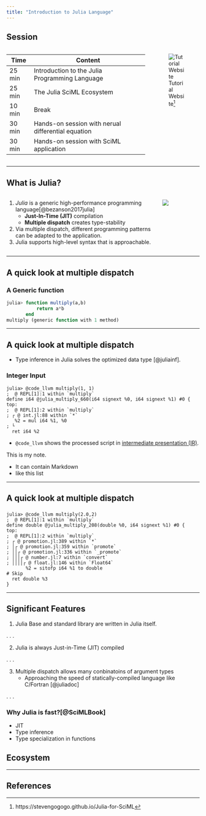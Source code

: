 ```yaml
---
title: "Introduction to Julia Language"
---
```


## Session


::: {.columns}


::: {.column width="75%"}

|Time|Content|
|---|---|
|25 min|Introduction to the Julia Programming Language|
|25 min|The Julia SciML Ecosystem|
|10 min|Break|
|30 min|Hands-on session with nerual differential equation|
|30 min|Hands-on session with SciML application|

::: 

::: {.column width="25%"}

![Tutorial Website[^url]](img/site-QR-code.png){#fig-surus fig-align="center"}

:::

:::


[^url]: https://stevengogogo.github.io/Julia-for-SciML


---

## What is Julia?

:::: {.columns}

::: {.column width="80%"}


1. *Julia* is a generic high-performance programming language[@bezanson2017julia]
    - **Just-In-Time (JIT)** compilation
    - **Multiple dispatch** creates type-stability
1. Via multiple dispatch, different programming patterns can be adapted to the application.
1. Julia supports high-level syntax that is approachable.


:::

::: {.column width="20%"}
![](../img/julia-logo-color.png){fig-align="right"} 
:::

:::


---

## A quick look at multiple dispatch

### A Generic function
```julia
julia> function multiply(a,b)
           return a*b
       end
multiply (generic function with 1 method)
```

---

## A quick look at multiple dispatch

- Type inference in Julia solves the optimized data type [@juliainf].


### Integer Input

```.julia
julia> @code_llvm multiply(1, 1)
;  @ REPL[1]:1 within `multiply`
define i64 @julia_multiply_660(i64 signext %0, i64 signext %1) #0 {
top:
;  @ REPL[1]:2 within `multiply`
; ┌ @ int.jl:88 within `*`
   %2 = mul i64 %1, %0
; └
  ret i64 %2
```

- `@code_llvm` shows the processed script in [intermediate presentation (IR)](https://en.wikipedia.org/wiki/Intermediate_representation).

::: notes

This is my note.

- It can contain Markdown
- like this list

:::

---

## A quick look at multiple dispatch

### {auto-animate=true}


```.julia
julia> @code_llvm multiply(2.0,2)
;  @ REPL[1]:1 within `multiply`
define double @julia_multiply_208(double %0, i64 signext %1) #0 {
top:
;  @ REPL[1]:2 within `multiply`
; ┌ @ promotion.jl:389 within `*`
; │┌ @ promotion.jl:359 within `promote`
; ││┌ @ promotion.jl:336 within `_promote`
; │││┌ @ number.jl:7 within `convert`
; ││││┌ @ float.jl:146 within `Float64`
       %2 = sitofp i64 %1 to double
# Skip
  ret double %3
}
```

---

## Significant Features

1. Julia Base and standard library are written in Julia itself.

. . .

2. Julia is always Just-in-Time (JIT) compiled

. . .

3. Multiple dispatch allows many conbinatoins of argument types
    - Approaching the speed of statically-compiled language like C/Fortran [@juliadoc]

. . .

### Why Julia is fast?[@SciMLBook]

- JIT
- Type inference
- Type specialization in functions


## Ecosystem


---

## References

